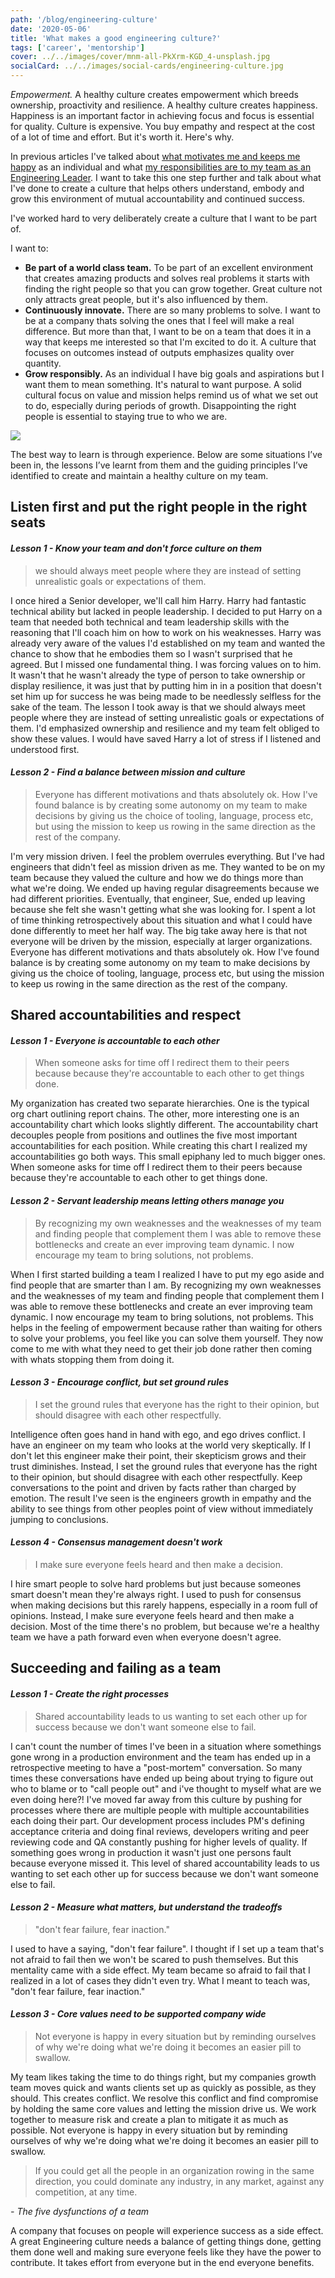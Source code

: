 ```yaml
---
path: '/blog/engineering-culture'
date: '2020-05-06'
title: 'What makes a good engineering culture?'
tags: ['career', 'mentorship']
cover: ../../images/cover/mnm-all-PkXrm-KGD_4-unsplash.jpg
socialCard: ../../images/social-cards/engineering-culture.jpg
---
```



*Empowerment.* A healthy culture creates empowerment which breeds ownership, proactivity and resilience. A healthy culture creates happiness. Happiness is an important factor in achieving focus and focus is essential for quality. Culture is expensive. You buy empathy and respect at the cost of a lot of time and effort. But it's worth it. Here's why.

In previous articles I've talked about [what motivates me and keeps me happy](/blog/people-problem-pay) as an individual and what [my responsibilities are to my team as an Engineering Leader](/blog/director-of-engineering). I want to take this one step further and talk about what I've done to create a culture that helps others understand, embody and grow this environment of mutual accountability and continued success.

I've worked hard to very deliberately create a culture that I want to be part of. 

I want to:

- **Be part of a world class team.** To be part of an excellent environment that creates amazing products and solves real problems it starts with finding the right people so that you can grow together. Great culture not only attracts great people, but it's also influenced by them.
- **Continuously innovate.** There are so many problems to solve. I want to be at a company thats solving the ones that I feel will make a real difference. But more than that, I want to be on a team that does it in a way that keeps me interested so that I'm excited to do it. A culture that focuses on outcomes instead of outputs emphasizes quality over quantity.
- **Grow responsibly.** As an individual I have big goals and aspirations but I want them to mean something. It's natural to want purpose. A solid cultural focus on value and mission helps remind us of what we set out to do, especially during periods of growth. Disappointing the right people is essential to staying true to who we are.

<img src={CultureCloudImg} />

The best way to learn is through experience. Below are some situations I’ve been in, the lessons I’ve learnt from them and the guiding principles I’ve identified to create and maintain a healthy culture on my team.

## Listen first and put the right people in the right seats

#### *Lesson 1 - Know your team and don't force culture on them*

> we should always meet people where they are instead of setting unrealistic goals or expectations of them.

I once hired a Senior developer, we'll call him Harry. Harry had fantastic technical ability but lacked in people leadership. I decided to put Harry on a team that needed both technical and team leadership skills with the reasoning that I'll coach him on how to work on his weaknesses. Harry was already very aware of the values I'd established on my team and wanted the chance to show that he embodies them so I wasn't surprised that he agreed. But I missed one fundamental thing. I was forcing values on to him. It wasn't that he wasn't already the type of person to take ownership or display resilience, it was just that by putting him in in a position that doesn't set him up for success he was being made to be needlessly selfless for the sake of the team. The lesson I took away is that we should always meet people where they are instead of setting unrealistic goals or expectations of them. I'd emphasized ownership and resilience and my team felt obliged to show these values. I would have saved Harry a lot of stress if I listened and understood first.

#### *Lesson 2 - Find a balance between mission and culture*

> Everyone has different motivations and thats absolutely ok. How I've found balance is by creating some autonomy on my team to make decisions by giving us the choice of tooling, language, process etc, but using the mission to keep us rowing in the same direction as the rest of the company.

I'm very mission driven. I feel the problem overrules everything. But I've had engineers that didn't feel as mission driven as me. They wanted to be on my team because they valued the culture and how we do things more than what we're doing. We ended up having regular disagreements because we had different priorities. Eventually, that engineer, Sue, ended up leaving because she felt she wasn't getting what she was looking for. I spent a lot of time thinking retrospectively about this situation and what I could have done differently to meet her half way. The big take away here is that not everyone will be driven by the mission, especially at larger organizations. Everyone has different motivations and thats absolutely ok. How I've found balance is by creating some autonomy on my team to make decisions by giving us the choice of tooling, language, process etc, but using the mission to keep us rowing in the same direction as the rest of the company.

## Shared accountabilities and respect

#### *Lesson 1 - Everyone is accountable to each other*

> When someone asks for time off I redirect them to their peers because because they're accountable to each other to get things done.

My organization has created two separate hierarchies. One is the typical org chart outlining report chains. The other, more interesting one is an accountability chart which looks slightly different. The accountability chart decouples people from positions and outlines the five most important accountabilities for each position. While creating this chart I realized my accountabilities go both ways. This small epiphany led to much bigger ones. When someone asks for time off I redirect them to their peers because because they're accountable to each other to get things done.

#### *Lesson 2 - Servant leadership means letting others manage you*

> By recognizing my own weaknesses and the weaknesses of my team and finding people that complement them I was able to remove these bottlenecks and create an ever improving team dynamic. I now encourage my team to bring solutions, not problems.

When I first started building a team I realized I have to put my ego aside and find people that are smarter than I am. By recognizing my own weaknesses and the weaknesses of my team and finding people that complement them I was able to remove these bottlenecks and create an ever improving team dynamic. I now encourage my team to bring solutions, not problems. This helps in the feeling of empowerment because rather than waiting for others to solve your problems, you feel like you can solve them yourself. They now come to me with what they need to get their job done rather then coming with whats stopping them from doing it.

#### *Lesson 3 - Encourage conflict, but set ground rules*

> I set the ground rules that everyone has the right to their opinion, but should disagree with each other respectfully.

Intelligence often goes hand in hand with ego, and ego drives conflict. I have an engineer on my team who looks at the world very skeptically. If I don't let this engineer make their point, their skepticism grows and their trust diminishes. Instead, I set the ground rules that everyone has the right to their opinion, but should disagree with each other respectfully. Keep conversations to the point and driven by facts rather than charged by emotion. The result I've seen is the engineers growth in empathy and the ability to see things from other peoples point of view without immediately jumping to conclusions. 

#### *Lesson 4 - Consensus management doesn't work*

> I make sure everyone feels heard and then make a decision.

I hire smart people to solve hard problems but just because someones smart doesn't mean they're always right. I used to push for consensus when making decisions but this rarely happens, especially in a room full of opinions. Instead, I make sure everyone feels heard and then make a decision. Most of the time there's no problem, but because we're a healthy team we have a path forward even when everyone doesn't agree. 

## Succeeding and failing as a team

#### *Lesson 1 - Create the right processes*

> Shared accountability leads to us wanting to set each other up for success because we don't want someone else to fail.

I can't count the number of times I've been in a situation where somethings gone wrong in a production environment and the team has ended up in a retrospective meeting to have a "post-mortem" conversation. So many times these conversations have ended up being about trying to figure out who to blame or to "call people out" and i've thought to myself what are we even doing here?! I've moved far away from this culture by pushing for processes where there are multiple people with multiple accountabilities each doing their part. Our development process includes PM's defining acceptance criteria and doing final reviews, developers writing and peer reviewing code and QA constantly pushing for higher levels of quality. If something goes wrong in production it wasn't just one persons fault because everyone missed it. This level of shared accountability leads to us wanting to set each other up for success because we don't want someone else to fail.

#### *Lesson 2 - Measure what matters, but understand the tradeoffs*

> "don't fear failure, fear inaction."

I used to have a saying, "don't fear failure". I thought if I set up a team that's not afraid to fail then we won't be scared to push themselves. But this mentality came with a side effect. My team became so afraid to fail that I realized in a lot of cases they didn't even try. What I meant to teach was, "don't fear failure, fear inaction."

#### *Lesson 3 - Core values need to be supported company wide*

> Not everyone is happy in every situation but by reminding ourselves of why we're doing what we're doing it becomes an easier pill to swallow.

My team likes taking the time to do things right, but my companies growth team moves quick and wants clients set up as quickly as possible, as they should. This creates conflict. We resolve this conflict and find compromise by holding the same core values and letting the mission drive us. We work together to measure risk and create a plan to mitigate it as much as possible. Not everyone is happy in every situation but by reminding ourselves of why we're doing what we're doing it becomes an easier pill to swallow.

> If you could get all the people in an organization rowing in the same direction, you could dominate any industry, in any market, against any competition, at any time.

*- The five dysfunctions of a team*

A company that focuses on people will experience success as a side effect. A great Engineering culture needs a balance of getting things done, getting them done well and making sure everyone feels like they have the power to contribute. It takes effort from everyone but in the end everyone benefits.